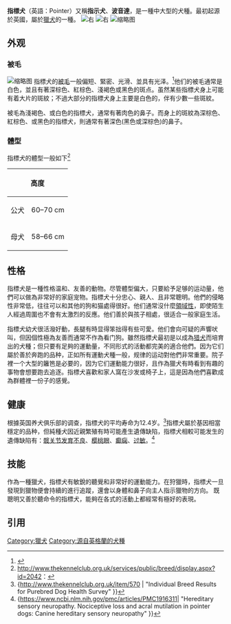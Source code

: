 {{Multiple issues|
{{Copy edit|time=2020-09-07T01:01:47+00:00}}
{{Refimprove|time=2020-09-07T01:01:47+00:00}}
{{Citation style|time=2020-09-07T01:01:47+00:00}}
}}
{{Infobox dog breed|name=指標犬|image=English pointer.jpg|image_caption=|altname=指示犬、波音達|country=英國|fcistd=http://www.fci.be/Nomenclature/Standards/001g07-en.pdf|akcstd=http://www.akc.org/breeds/pointer/breed_standard.cfm|ankcstd=http://www.ankc.org.au/Breed_Details.aspx?bid=97|ckcstd=http://www.ckc.ca/en/Files/Forms/Shows-Trials/Breed-Standards/Group-1-Sporting/PIT-POINTER-Pointer|kcukstd=http://www.thekennelclub.org.uk/services/public/breed/display.aspx?id=2042|nzkcstd=http://www.nzkc.org.nz/breed_info/br308.html|ukcstd=http://www.ukcdogs.com/Web.nsf/Breeds/GunDog/EnglishPointer|fcigroup=[[FCI_Pointer_Group|7]]|fcisection=2.1 Pointer|fcinum=1|akcgroup=Sporting|ankcgroup=Group 3 (Gundogs)|ckcgroup=Group 1 – Sporting Dogs|kcukgroup=gundog|nzkcgroup=Gundog|ukcgroup=Gun Dogs}}'''指標犬'''（英語：Pointer）又稱'''指示犬'''、'''波音達'''，是一種中大型的犬種。最初起源於英國，屬於[[獵犬|獵犬]]的一種。
[[File:Kenzo_cazando_en_sanbernardo.JPG|右]]
[[File:POINTTERI_CLAYPONDS_PENTUJA_2008_1.jpg|右]]
[[File:Pointer_-_world_dog_show_2010.jpg|缩略图]]

== 外观 ==

=== 被毛 ===
[[File:Pointer_angielski_LM.jpg|缩略图]]
指標犬的[[犬#背毛|被毛]]一般偏短、緊密、光滑、並具有光泽。<ref>{{cite web|url=http://www.akc.org/breeds/pointer/breed_standard.cfm|title=Pointer breed standard|accessdate=12 September 2014|publisher=American Kennel Club|archiveurl=https://www.webcitation.org/6SWer9deq?url=http://www.akc.org/breeds/pointer/breed_standard.cfm|archivedate=2014-09-12|deadurl=no}}</ref>他们的被毛通常是白色，並且有著深棕色、紅棕色、淺褐色或黑色的斑点。虽然某些指標犬身上可能有着大片的斑紋；不過大部分的指標犬身上主要是白色的，伴有少數一些斑紋。

被毛為淺褐色、或白色的指標犬，通常有著肉色的鼻子。而身上的斑紋為深棕色、紅棕色、或黑色的指標犬，則通常有著深色(黑色或深棕色)的鼻子。

=== 體型 ===
指標犬的體型一般如下<ref>http://www.thekennelclub.org.uk/services/public/breed/display.aspx?id=2042：{{Weasel word|date=June 2014}}</ref>
{| class="wikitable" style="margin-bottom: 10px;"
! colspan="2" |高度
! colspan="2" |體重
|-
!公犬
|60–70 cm
|25–34 kg
|-
!母犬
|58–66 cm
|20–30 kg
|}

== 性格 ==
指標犬是一種性格温和、友善的動物。尽管體型偏大，只要給予足够的运动量，他們可以做為非常好的家庭宠物。指標犬十分忠心、親人、且非常聰明。他們的侵略性非常低，往往可以和其他的狗和猫處得很好。他们通常沒什麼[[領域_(動物)|領域性]]，即使陌生人經過周圍也不會有太激烈的反應。他们善於與孩子相處，很适合一般家庭生活。

指標犬幼犬很活潑好動，長腿有時显得笨拙得有些可愛。他们會向可疑的声響吠叫，但因個性極為友善而通常不作為看门狗。雖然指標犬最初是以成為[[猎犬|猎犬]]而培育出的犬種；但只要有足夠的運動量，不同形式的活動都完美的適合他們。因为它们屬於善於奔跑的品种，正如所有運動犬種一般，规律的运动對他們非常重要。院子裡一个大型的籬笆是必要的，因为它们運動能力很好，且作為獵犬有時看到有趣的事物會想要跑去追逐。指標犬喜歡和家人窩在沙发或椅子上，這是因為他們喜歡成為群體裡一份子的感覺。

== 健康 ==
根據英国养犬俱乐部的调查，指標犬的平均寿命为12.4岁。<ref>{http://www.thekennelclub.org.uk/item/570 {{Wayback|url=http://www.thekennelclub.org.uk/item/570 |date=20130813043548 }} | "Individual Breed Results for Purebred Dog Health Survey" }}</ref>指標犬屬於基因相當穩定的品种，但純種犬因近親繁殖有時可能產生遺傳缺陷，指標犬相較可能发生的遺傳缺陷有：[[髋关节发育不良|髋关节发育不良]]、[[樱桃眼|樱桃眼]]、[[癫痫|癫痫]]、[[过敏|过敏]]。<ref>{https://www.ncbi.nlm.nih.gov/pmc/articles/PMC1916311|  "Hereditary sensory neuropathy. Nociceptive loss and acral mutilation in pointer dogs: Canine hereditary sensory neuropathy" }}</ref>

== 技能 ==
作為一種獵犬，指標犬有敏銳的聽覺和非常好的運動能力。在狩獵時，指標犬一旦發現到獵物便會持續的進行追蹤，還會以身體和鼻子向主人指示獵物的方向。
既聰明又善於聽命令的指標犬，能夠在各式的活動上都經常有極好的表現。

== 引用 ==
{{reflist}}
[[Category:獵犬|Category:獵犬]]
[[Category:源自英格蘭的犬種|Category:源自英格蘭的犬種]]